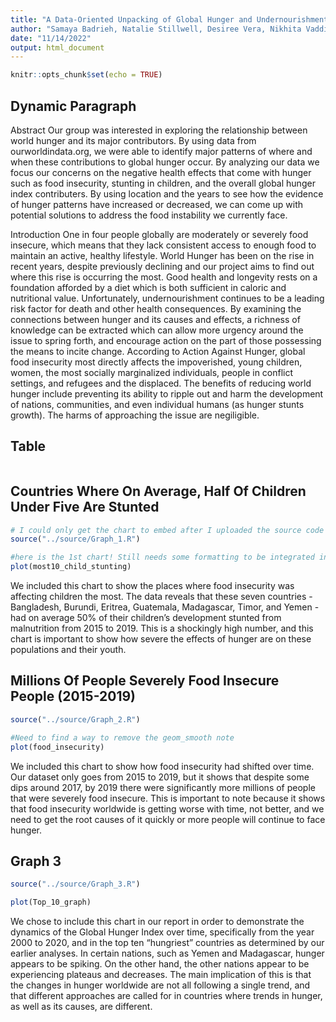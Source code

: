 ```yaml
---
title: "A Data-Oriented Unpacking of Global Hunger and Undernourishment"
author: "Samaya Badrieh, Natalie Stillwell, Desiree Vera, Nikhita Vaddineni"
date: "11/14/2022"
output: html_document
---
```


```r
knitr::opts_chunk$set(echo = TRUE)
```

## Dynamic Paragraph

Abstract
Our group was interested in exploring the relationship between world hunger and its major contributors. By using data from ourworldindata.org, we were able
to identify major patterns of where and when these contributions to global hunger occur. By analyzing our data we focus our concerns on the negative health
effects that come with hunger such as food insecurity, stunting in children, and the overall global hunger index contributers. By using location and the
years to see how the evidence of hunger patterns have increased or decreased, we can come up with potential solutions to address the food instability we
currently face. 

Introduction
One in four people globally are moderately or severely food insecure, which means that they lack consistent access to enough food to maintain an active,
healthy lifestyle. World Hunger has been on the rise in recent years, despite previously declining and our project aims to find out where this rise is
occurring the most. Good health and longevity rests on a foundation afforded by a diet which is both sufficient in caloric and nutritional value.
Unfortunately, undernourishment continues to be a leading risk factor for death and other health consequences. By examining the connections between hunger
and its causes and effects, a richness of knowledge can be extracted which can allow more urgency around the issue to spring forth, and encourage action
on the part of those possessing the means to incite change. According to Action Against Hunger, global food insecurity most directly affects the impoverished, young children, women, the most socially marginalized individuals, people in conflict settings, and refugees and the displaced. The benefits
of reducing world hunger include preventing its ability to ripple out and harm the development of nations, communities, and even individual humans (as
hunger stunts growth). The harms of approaching the issue are negiligible. 


## Table

 ```{kable(table)}
 ```

## Countries Where On Average, Half Of Children Under Five Are Stunted
```r
# I could only get the chart to embed after I uploaded the source code 
source("../source/Graph_1.R")
```
```r
#here is the 1st chart! Still needs some formatting to be integrated into P2
plot(most10_child_stunting)
```

We included this chart to show the places where food insecurity was affecting children the most. The data reveals that these seven countries - Bangladesh, Burundi, Eritrea, Guatemala, Madagascar, Timor, and Yemen - had on average 50% of their children's development stunted from malnutrition from 2015 to 2019. This is a shockingly high number, and this chart is important to show how severe the effects of hunger are on these populations and their youth.

## Millions Of People Severely Food Insecure People (2015-2019)
```r
source("../source/Graph_2.R")
```
```r
#Need to find a way to remove the geom_smooth note
plot(food_insecurity)
```

We included this chart to show how food insecurity had shifted over time. Our dataset only goes from 2015 to 2019, but it shows that despite some dips around 2017, by 2019 there were significantly more millions of people that were severely food insecure. This is important to note because it shows that food insecurity worldwide is getting worse with time, not better, and we need to get the root causes of it quickly or more people will continue to face hunger.

## Graph 3

```r
source("../source/Graph_3.R")
```
```r
plot(Top_10_graph)
```

We chose to include this chart in our report in order to demonstrate the
dynamics of the Global Hunger Index over time, specifically from the year 2000
to 2020, and in the top ten "hungriest" countries as determined by our earlier
analyses. In certain nations, such as Yemen and Madagascar, hunger appears to be
spiking. On the other hand, the other nations appear to be experiencing plateaus
and decreases. The main implication of this is that the changes in hunger
worldwide are not all following a single trend, and that different approaches
are called for in countries where trends in hunger, as well as its causes, are different.
